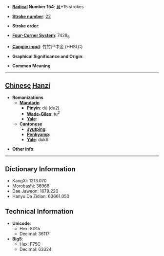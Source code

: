 * '''[[Wiktionary:Chinese radical index| Radical]] Number 154''': [[Wiktionary:Chinese radical index 貝|貝]]+15 strokes

* '''[[Wiktionary:Chinese total strokes index|Stroke number]]''': [[Wiktionary:Chinese total strokes index 22|22]]

* '''Stroke order''': 

* '''[[Wiktionary:Chinese four corner index|Four-Corner System]]''': 7428<sub>6</sub>

* '''[[Wiktionary:Chinese Cangjie index|Cangjie input]]''': 竹竹尸中金 (HHSLC)

* '''Graphical Significance and Origin''': 

* '''Common Meaning'''

----

== [[Chinese]] [[Hanzi]] ==

* '''Romanizations'''
** '''[[Mandarin]]'''
*** '''[[Pinyin]]''': dú (du2)
*** '''[[Wade-Giles]]''': tu<sup>2</sup>
*** '''[[Yale]]''': 
** '''[[Cantonese]]'''
*** '''[[Jyutping]]''':
*** '''[[Penkyamp]]''': 
*** '''[[Yale]]''': duk6

* '''Other info''': 

----

== Dictionary Information ==

* KangXi: 1213.070
* Morobashi: 36968
* Dae Jaweon: 1679.220
* Hanyu Da Zidian: 63661.050

== Technical Information ==

* '''Unicode''':
** Hex: 8D15
** Decimal: 36117
* '''Big5''':
** Hex: F75C
** Decimal: 63324